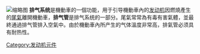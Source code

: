 {{Multiple issues|
{{Expand language|1=en|time=2021-03-03T03:50:44+00:00}}
{{Unreferenced|time=2021-03-03T15:44:14+00:00}}
}}
[[File:Tubo_Escape.jpg|缩略图]]
'''排气系统'''是機動車的一個功能，用于引导機動車內的[[发动机|发动机]]因燃燒產生的[[尾氣|尾氣]]離開機動車，'''排气管'''是排气系统的一部分。尾氣常常為有毒有害氣體，並最終通過排气管排入空氣中。由於機動車內所产生的气体溫度非常高，排氣管必须具有耐热性。

{{Automotive engine}}
[[Category:发动机元件|Category:发动机元件]]
